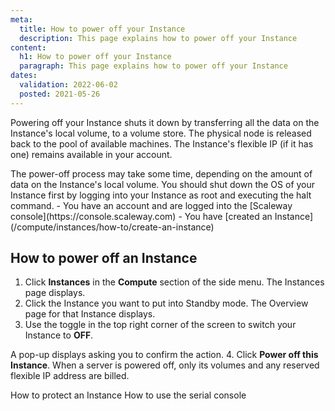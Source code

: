 ```yaml
---
meta:
  title: How to power off your Instance
  description: This page explains how to power off your Instance
content:
  h1: How to power off your Instance
  paragraph: This page explains how to power off your Instance
dates:
  validation: 2022-06-02
  posted: 2021-05-26 
---
```


Powering off your Instance shuts it down by transferring all the data on the Instance's local volume, to a volume store. The physical node is released back to the pool of available machines. The Instance's flexible IP (if it has one) remains available in your account. 


<Message type="note">
  The power-off process may take some time, depending on the amount of data on the Instance's local volume. You should shut down the OS of your Instance first by logging into your Instance as root and executing the halt command.
</Message>

<Message type="requirement">
  - You have an account and are logged into the [Scaleway console](https://console.scaleway.com)
  - You have [created an Instance](/compute/instances/how-to/create-an-instance)
</Message>

## How to power off an Instance

1. Click **Instances** in the **Compute** section of the side menu. The Instances page displays.
2. Click the Instance you want to put into Standby mode. The Overview page for that Instance displays.
3. Use the toggle <Icon name="toggle" /> in the top right corner of the screen to switch your Instance to **OFF**.
  <Lightbox src="scaleway-power-off.webp" alt="" />

  A pop-up displays asking you to confirm the action.
4. Click **Power off this Instance**.
<Message type="important">
  When a server is powered off, only its volumes and any reserved flexible IP address are billed.
</Message>


<Navigation title="See Also">
  <PreviousButton to="/compute/instances/how-to/use-protected-instance/">How to protect an Instance</PreviousButton>
  <NextButton to="/compute/instances/how-to/use-serial-console/">How to use the serial console</NextButton>
</Navigation>
